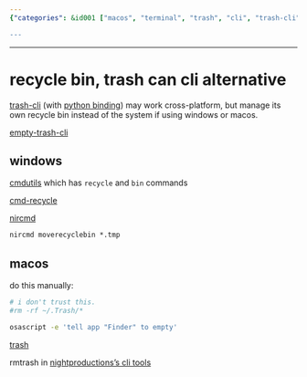 ```yaml
---
{"categories": &id001 ["macos", "terminal", "trash", "cli", "trash-cli", "cmdutils", "cmd-recycle"], "category": "Trash Management", "date": "2023-12-22 23:52:59", "description": "Learn how to empty the trash on MacOS using a terminal and discover an alternative cross-platform CLI tool called 'trash-cli' for managing your personal recycle bin. Additionally, explore other related tools such as cmdutils, cmd-recycle, and nircmd for Windows.", "tags": *id001, "title": "recycle bin, trash can cli alternative"}

---
```


------

# recycle bin, trash can cli alternative

[trash-cli](https://github.com/sindresorhus/trash) (with [python binding](https://github.com/sindresorhus/trash-cli)) may work cross-platform, but manage its own recycle bin instead of the system if using windows or macos.

[empty-trash-cli](https://github.com/sindresorhus/empty-trash-cli)

## windows

[cmdutils](http://www.maddogsw.com/cmdutils/) which has `recycle` and `bin` commands

[cmd-recycle](https://github.com/kizzx2/cmd-recycle/)

[nircmd](http://www.nirsoft.net/utils/nircmd.html)

```cmd
nircmd moverecyclebin *.tmp
```

## macos

do this manually:

```bash
# i don't trust this.
#rm -rf ~/.Trash/*

osascript -e 'tell app "Finder" to empty' 
```

[trash](https://hasseg.org/trash/)

rmtrash in [nightproductions's cli tools](http://www.nightproductions.net/cli.htm)

